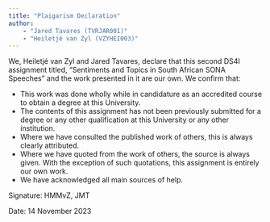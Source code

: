 ```yaml
---
title: "Plaigarism Declaration"
author: 
    - "Jared Tavares (TVRJAR001)"
    - "Heiletjé van Zyl (VZYHEI003)"
---
```


We, Heiletjé van Zyl and Jared Tavares, declare that this second DS4I assignment titled, “Sentiments and Topics in South African SONA Speeches” and the work presented in it are our own. We confirm that:

- This work was done wholly while in candidature as an accredited course to obtain a degree at this University.
- The contents of this assignment has not been previously submitted for a degree or any other qualification
at this University or any other institution.
- Where we have consulted the published work of others, this is always clearly attributed.
- Where we have quoted from the work of others, the source is always given. With the exception of
such quotations, this assignment is entirely our own work.
- We have acknowledged all main sources of help.

Signature: HMMvZ, JMT 

Date: 14 November 2023


